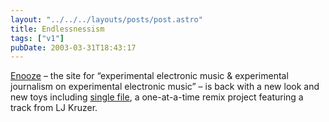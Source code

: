 ```yaml
---
layout: "../../../layouts/posts/post.astro"
title: Endlessnessism
tags: ["v1"]
pubDate: 2003-03-31T18:43:17
---
```


[Enooze][1] &#8211; the site for &#8220;experimental electronic music & experimental journalism on experimental electronic music&#8221; &#8211; is back with a new look and new toys including [single file][2], a one-at-a-time remix project featuring a track from LJ Kruzer.

[1]: http://www.enooze.com/
[2]: http://remix.enooze.com/ "remix.enooze.com: single file"
